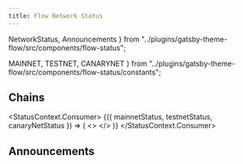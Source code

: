 ```yaml
---
title: Flow Network Status
---
```


  NetworkStatus,
  Announcements
} from "../plugins/gatsby-theme-flow/src/components/flow-status";


  MAINNET,
  TESTNET,
  CANARYNET
} from "../plugins/gatsby-theme-flow/src/components/flow-status/constants";

## Chains

<StatusContext.Consumer>
  {({ mainnetStatus, testnetStatus, canaryNetStatus }) => (
    <>
      <NetworkStatus
        status={mainnetStatus}
        networkName={MAINNET}
        networkVersion="14"
        versionUrl=""
        nextSporkDate="December 8, 2021"
      />
      <NetworkStatus
        status={testnetStatus}
        networkName={TESTNET}
        networkVersion="30"
        versionUrl=""
        nextSporkDate="December 7, 2021"
      />
      <NetworkStatus
      status={canaryNetStatus}
        networkName={CANARYNET}
        networkVersion="8"
        versionUrl=""
        nextSporkDate="November 2, 2021"
      />
    </>
  )}
</StatusContext.Consumer>

## Announcements

<Announcements />
